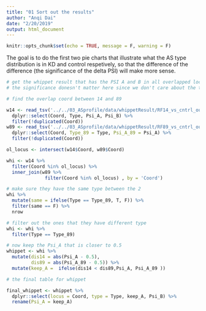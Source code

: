 ```yaml
---
title: "01 Sort out the results"
author: "Anqi Dai"
date: "2/20/2019"
output: html_document
---
```


```r
knitr::opts_chunk$set(echo = TRUE, message = F, warning = F)
```

The goal is to do the first two pie charts that illustrate what the AS type distribution is in KD and control respetively, so that the difference of the difference (the significance of the delta PSI) will make more sense.

```r
# get the whippet result that has the PSI A and B in all overlapped locus 
# the significance donesn't matter here since we don't care about the truethness of the delta psi

# find the overlap coord between 14 and 89

w14 <- read_tsv('../../03_ASprofile/data/whippetResult/RF14_vs_cntrl_output.diff')%>%
  dplyr::select(Coord, Type, Psi_A, Psi_B) %>%
  filter(!duplicated(Coord))
w89 <- read_tsv('../../03_ASprofile/data/whippetResult/RF89_vs_cntrl_output.diff')%>%
  dplyr::select(Coord, Type_89 = Type, Psi_A_89 = Psi_A) %>%
  filter(!duplicated(Coord))

ol_locus <- intersect(w14$Coord, w89$Coord)

whi <- w14 %>%
  filter(Coord %in% ol_locus) %>%
  inner_join(w89 %>%
              filter(Coord %in% ol_locus) , by = 'Coord')

# make sure they have the same type between the 2
whi %>%
  mutate(same = ifelse(Type == Type_89, T, F)) %>%
  filter(same == F) %>%
  nrow

# filter out the ones that they have different type
whi <- whi %>%
  filter(Type == Type_89)

# now keep the Psi_A that is closer to 0.5
whippet <- whi %>%
  mutate(dis14 = abs(Psi_A - 0.5),
         dis89 = abs(Psi_A_89 - 0.5)) %>%
  mutate(keep_A =  ifelse(dis14 < dis89,Psi_A, Psi_A_89 ))

# the final table for whippet

final_whippet <- whippet %>%
  dplyr::select(locus = Coord, type = Type, keep_A, Psi_B) %>%
  rename(Psi_A = keep_A)
```

```r

```

